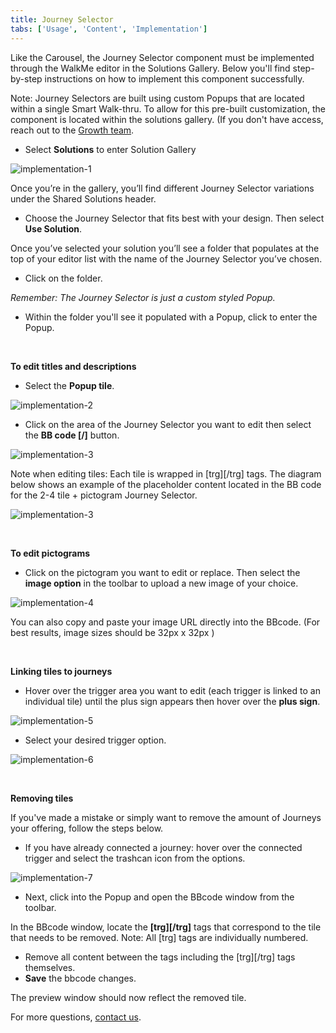 ```yaml
---
title: Journey Selector
tabs: ['Usage', 'Content', 'Implementation']
---
```


<PageDescription>

Like the Carousel, the Journey Selector component must be implemented through the WalkMe editor in the Solutions Gallery. Below you'll find step-by-step instructions on how to implement this component successfully. 

</PageDescription>

Note: Journey Selectors are built using custom Popups that are located within a single Smart Walk-thru. To allow for this pre-built customization, the component is located within the solutions gallery. (If you don't have access, reach out to the [Growth team](/walkme-guide/overview/contacts#additional-contacts).

- Select **Solutions** to enter Solution Gallery

<Row>
  <Column colLg={8}>

![implementation-1](/images/JS_implementation-1.png)

  </Column>
</Row>

Once you’re in the gallery, you’ll find different Journey Selector variations under the Shared Solutions header.

- Choose the Journey Selector that fits best with your design. Then select **Use Solution**.

Once you’ve selected your solution you’ll see a folder that populates at the top of your editor list with the name of the Journey Selector you’ve chosen.

- Click on the folder. 

_Remember: The Journey Selector is just a custom styled Popup._

- Within the folder you'll see it populated with a Popup, click to enter the Popup. 

<br />


**To edit titles and descriptions**

- Select the **Popup tile**.

<Row>
  <Column colLg={8}>

![implementation-2](/images/JS_implementation-2.png)

  </Column>
</Row>

- Click on the area of the Journey Selector you want to edit then select the **BB code [/]** button.

<Row>
  <Column colLg={8}>

![implementation-3](/images/JS_implementation-3.png)

  </Column>
</Row>

Note when editing tiles: Each tile is wrapped in [trg][/trg] tags. The diagram below shows an example of the placeholder content located in the BB code for the 2-4 tile + pictogram Journey Selector.

<Row>
  <Column colLg={8}>

![implementation-3](/images/JS_implementation-3andHalf.png)

  </Column>
</Row>

<br />


**To edit pictograms**

- Click on the pictogram you want to edit or replace. Then select the **image option** in the toolbar to upload a new image of your choice. 

<Row>
  <Column colLg={8}>

![implementation-4](/images/JS_implementation-4.png)

  </Column>
</Row>

You can also copy and paste your image URL directly into the BBcode. (For best results, image sizes should be  32px x 32px ) 

<br />


**Linking tiles to journeys**

- Hover over the trigger area you want to edit (each trigger is linked to an individual tile) until the plus sign appears then hover over the **plus sign**. 

<Row>
  <Column colLg={8}>

![implementation-5](/images/JS_implementation-5.png)

  </Column>
</Row>

- Select your desired trigger option. 

<Row>
  <Column colLg={8}>

![implementation-6](/images/JS_implementation-6.png)

  </Column>
</Row>

<br />

**Removing tiles**

If you've made a mistake or simply want to remove the amount of Journeys your offering, follow the steps below. 

- If you have already connected a journey: hover over the connected trigger and select the trashcan icon from the options.

<Row>
  <Column colLg={8}>

![implementation-7](/images/JS_implementation-7.png)

  </Column>
</Row> 

- Next, click into the Popup and open the BBcode window from the toolbar. 

In the BBcode window, locate the **[trg][/trg]** tags that correspond to the tile that needs to be removed. Note:  All [trg] tags are individually numbered. 

- Remove all content between the tags including the [trg][/trg] tags themselves. 
- **Save** the bbcode changes.

The preview window should now reflect the removed tile. 

For more questions, [contact us](/walkme-guide/overview/contacts).